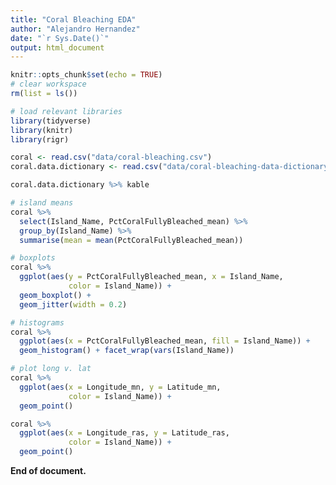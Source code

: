 ```yaml
---
title: "Coral Bleaching EDA"
author: "Alejandro Hernandez"
date: "`r Sys.Date()`"
output: html_document
---
```


```r
knitr::opts_chunk$set(echo = TRUE)
# clear workspace
rm(list = ls())

# load relevant libraries
library(tidyverse)
library(knitr)
library(rigr)
```

```r
coral <- read.csv("data/coral-bleaching.csv")
coral.data.dictionary <- read.csv("data/coral-bleaching-data-dictionary.csv")

coral.data.dictionary %>% kable
```
```r
# island means
coral %>%
  select(Island_Name, PctCoralFullyBleached_mean) %>%
  group_by(Island_Name) %>%
  summarise(mean = mean(PctCoralFullyBleached_mean))

# boxplots
coral %>%
  ggplot(aes(y = PctCoralFullyBleached_mean, x = Island_Name, 
             color = Island_Name)) + 
  geom_boxplot() +
  geom_jitter(width = 0.2)

# histograms 
coral %>%
  ggplot(aes(x = PctCoralFullyBleached_mean, fill = Island_Name)) + 
  geom_histogram() + facet_wrap(vars(Island_Name))
```
```r
# plot long v. lat
coral %>%
  ggplot(aes(x = Longitude_mn, y = Latitude_mn, 
             color = Island_Name)) + 
  geom_point()

coral %>%
  ggplot(aes(x = Longitude_ras, y = Latitude_ras, 
             color = Island_Name)) + 
  geom_point()
```


**End of document.**